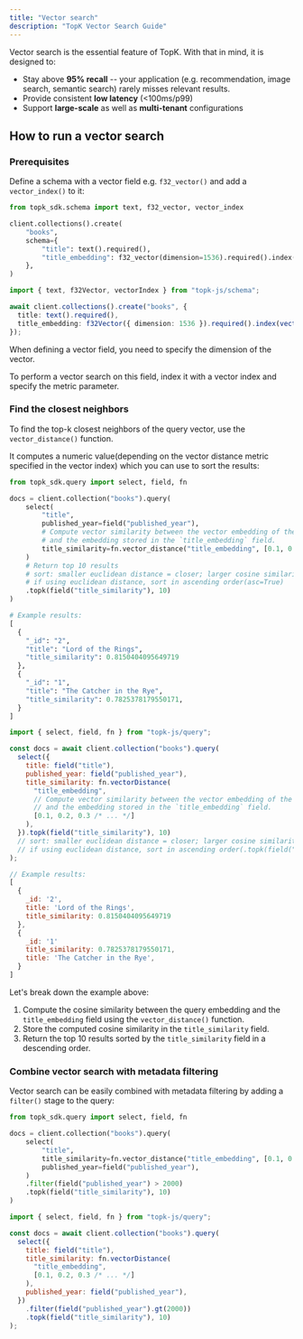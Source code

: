 ```yaml
---
title: "Vector search"
description: "TopK Vector Search Guide"
---
```


Vector search is the essential feature of TopK. With that in mind, it is designed to:

- Stay above **95% recall** -- your application (e.g. recommendation, image search, semantic search) rarely misses relevant results.
- Provide consistent **low latency** (\<100ms/p99)
- Support **large-scale**  as well as **multi-tenant** configurations

## How to run a vector search

### Prerequisites

Define a schema with a vector field e.g. `f32_vector()` and add a `vector_index()` to it:

<CodeGroup>

```python Python
from topk_sdk.schema import text, f32_vector, vector_index

client.collections().create(
    "books",
    schema={
        "title": text().required(),
        "title_embedding": f32_vector(dimension=1536).required().index(vector_index(distance="cosine")),
    },
)
```


```typescript Javascript
import { text, f32Vector, vectorIndex } from "topk-js/schema";

await client.collections().create("books", {
  title: text().required(),
  title_embedding: f32Vector({ dimension: 1536 }).required().index(vectorIndex({ metric: "cosine" })),
});
```

</CodeGroup>

When defining a vector field, you need to specify the <Tooltip tip="The number of dimensions in the vector space.">dimension</Tooltip> of the vector.

To perform a vector search on this field, index it with a vector index and specify the <Tooltip tip="The distance metric(cosine, euclidean, dot product, hamming) to use for the vector index.">metric</Tooltip> parameter.

### Find the closest neighbors

To find the top-k closest neighbors of the query vector, use the `vector_distance()` function.

It computes a numeric value(depending on the vector distance metric specified in the vector index)
which you can use to sort the results:

<CodeGroup>

```python Python
from topk_sdk.query import select, field, fn

docs = client.collection("books").query(
    select(
        "title",
        published_year=field("published_year"),
        # Compute vector similarity between the vector embedding of the string "epic fantasy adventure"
        # and the embedding stored in the `title_embedding` field.
        title_similarity=fn.vector_distance("title_embedding", [0.1, 0.2, 0.3, ...]),
    )
    # Return top 10 results
    # sort: smaller euclidean distance = closer; larger cosine similarity = closer
    # if using euclidean distance, sort in ascending order(asc=True)
    .topk(field("title_similarity"), 10)
)

# Example results:
[
  {
    "_id": "2",
    "title": "Lord of the Rings",
    "title_similarity": 0.8150404095649719
  },
  {
    "_id": "1",
    "title": "The Catcher in the Rye",
    "title_similarity": 0.7825378179550171,
  }
]
```


```js Javascript
import { select, field, fn } from "topk-js/query";

const docs = await client.collection("books").query(
  select({
    title: field("title"),
    published_year: field("published_year"),
    title_similarity: fn.vectorDistance(
      "title_embedding",
      // Compute vector similarity between the vector embedding of the string "epic fantasy adventure"
      // and the embedding stored in the `title_embedding` field.
      [0.1, 0.2, 0.3 /* ... */]
    ),
  }).topk(field("title_similarity"), 10)
  // sort: smaller euclidean distance = closer; larger cosine similarity = closer
  // if using euclidean distance, sort in ascending order(.topk(field("title_similarity"), 10, true))
);

// Example results:
[
  {
    _id: '2',
    title: 'Lord of the Rings',
    title_similarity: 0.8150404095649719
  },
  {
    _id: '1'
    title_similarity: 0.7825378179550171,
    title: 'The Catcher in the Rye',
  }
]
```

</CodeGroup>

Let's break down the example above:

1. Compute the cosine similarity between the query embedding and the `title_embedding` field using the `vector_distance()` function.
2. Store the computed cosine similarity in the `title_similarity` field.
3. Return the top 10 results sorted by the `title_similarity` field in a descending order.

### Combine vector search with metadata filtering

Vector search can be easily combined with metadata filtering by adding a `filter()` stage to the query:

<CodeGroup>

```python Python
from topk_sdk.query import select, field, fn

docs = client.collection("books").query(
    select(
        "title",
        title_similarity=fn.vector_distance("title_embedding", [0.1, 0.2, 0.3, ...]),
        published_year=field("published_year"),
    )
    .filter(field("published_year") > 2000)
    .topk(field("title_similarity"), 10)
)
```


```js Javascript
import { select, field, fn } from "topk-js/query";

const docs = await client.collection("books").query(
  select({
    title: field("title"),
    title_similarity: fn.vectorDistance(
      "title_embedding",
      [0.1, 0.2, 0.3 /* ... */]
    ),
    published_year: field("published_year"),
  })
    .filter(field("published_year").gt(2000))
    .topk(field("title_similarity"), 10)
);
```

</CodeGroup>